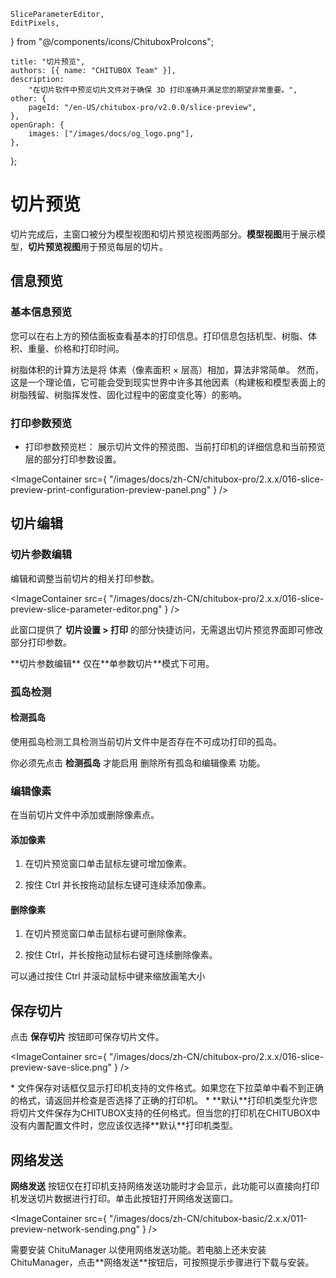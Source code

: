 	SliceParameterEditor,
	EditPixels,
} from "@/components/icons/ChituboxProIcons";

	title: "切片预览",
	authors: [{ name: "CHITUBOX Team" }],
	description:
		"在切片软件中预览切片文件对于确保 3D 打印准确并满足您的期望非常重要。",
	other: {
		pageId: "/en-US/chitubox-pro/v2.0.0/slice-preview",
	},
	openGraph: {
		images: ["/images/docs/og_logo.png"],
	},
};

# 切片预览

切片完成后，主窗口被分为模型视图和切片预览视图两部分。**模型视图**用于展示模型，**切片预览视图**用于预览每层的切片。

## 信息预览

### 基本信息预览

您可以在右上方的预估面板查看基本的打印信息。打印信息包括机型、树脂、体积、重量、价格和打印时间。

<Admonition type="note" title="注意">
	树脂体积的计算方法是将 体素（像素面积 × 层高）相加，算法非常简单。
	然而，这是一个理论值，它可能会受到现实世界中许多其他因素（构建板和模型表面上的树脂残留、树脂挥发性、固化过程中的密度变化等）的影响。
</Admonition>

### 打印参数预览

-   打印参数预览栏： 展示切片文件的预览图、当前打印机的详细信息和当前预览层的部分打印参数设置。

<ImageContainer
	src={
		"/images/docs/zh-CN/chitubox-pro/2.x.x/016-slice-preview-print-configuration-preview-panel.png"
	}
/>

## 切片编辑

### 切片参数编辑

<SliceParameterEditor /> 编辑和调整当前切片的相关打印参数。

<ImageContainer
	src={
		"/images/docs/zh-CN/chitubox-pro/2.x.x/016-slice-preview-slice-parameter-editor.png"
	}
/>

此窗口提供了 **切片设置 > 打印** 的部分快捷访问，无需退出切片预览界面即可修改部分打印参数。

<Admonition type="note" title="注意">
	**切片参数编辑** 仅在**单参数切片**模式下可用。
</Admonition>

### 孤岛检测

#### 检测孤岛

使用<NextLink href="/zh-CN/chitubox-pro/latest/risk-detection#孤岛检测">孤岛检测</NextLink>工具检测当前切片文件中是否存在不可成功打印的孤岛。

<Admonition type="note" title="注意">
	你必须先点击 <b>检测孤岛</b> 才能启用
	<NextLink href="/zh-CN/chitubox-pro/latest/risk-detection#删除孤岛">删除所有孤岛</NextLink>和<NextLink href="#编辑像素">编辑像素</NextLink> 功能。
</Admonition>

### 编辑像素

<EditPixels /> 在当前切片文件中添加或删除像素点。

#### 添加像素

1. 在切片预览窗口单击鼠标左键可增加像素。

1. 按住 Ctrl 并长按拖动鼠标左键可连续添加像素。

#### 删除像素

1. 在切片预览窗口单击鼠标右键可删除像素。

1. 按住 Ctrl，并长按拖动鼠标右键可连续删除像素。

<Admonition type="tip" title="提示">
	可以通过按住 Ctrl 并滚动鼠标中键来缩放画笔大小
</Admonition>

## 保存切片

点击 **保存切片** 按钮即可保存切片文件。

<ImageContainer
	src={
		"/images/docs/zh-CN/chitubox-pro/2.x.x/016-slice-preview-save-slice.png"
	}
/>

<Admonition type="note" title="注意">
	* 文件保存对话框仅显示打印机支持的文件格式。如果您在下拉菜单中看不到正确的格式，请返回并检查是否选择了正确的打印机。
    * **默认**打印机类型允许您将切片文件保存为CHITUBOX支持的任何格式。但当您的打印机在CHITUBOX中没有内置配置文件时，您应该仅选择**默认**打印机类型。
</Admonition>

## 网络发送

**网络发送** 按钮仅在打印机支持网络发送功能时才会显示，此功能可以直接向打印机发送切片数据进行打印。单击此按钮打开<NextLink href="/zh-CN/chitu-manager/latest/ui-and-features/network-sending">网络发送窗口</NextLink>。

<ImageContainer
	src={
		"/images/docs/zh-CN/chitubox-basic/2.x.x/011-preview-network-sending.png"
	}
/>

<Admonition type="note" title="注意">
	需要安装 ChituManager 以使用网络发送功能。若电脑上还未安装
	ChituManager，点击**网络发送**按钮后，可按照提示步骤进行下载与安装。
</Admonition>

